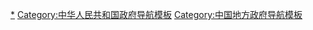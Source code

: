 [[Category:中华人民共和国地方政府|*]]
[[Category:中华人民共和国政府导航模板|Category:中华人民共和国政府导航模板]]
[[Category:中国地方政府导航模板|Category:中国地方政府导航模板]]